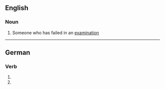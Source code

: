 ==English==

===Noun===
{{en-noun}}

# Someone who has failed in an [[examination]]

----
==German==

===Verb===
{{head|de}}
# {{de-verb form of|flunkern|1|s|g}}
# {{de-verb form of|flunkern|i|s}}
{{rfc-auto}}